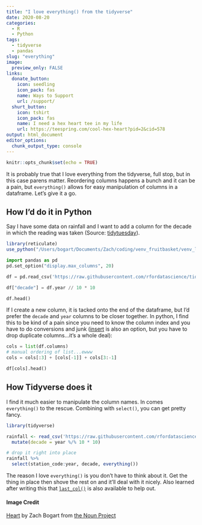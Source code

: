 ```yaml
---
title: "I love everything() from the tidyverse"  
date: 2020-08-20
categories:  
  - R
  - Python
tags:  
  - tidyverse
  - pandas
slug: "everything"  
image:
  preview_only: FALSE
links:
  donate_button:
    icon: seedling
    icon_pack: fas
    name: Ways to Support
    url: /support/
  shurt_button:
    icon: tshirt
    icon_pack: fas
    name: I need a hex heart tee in my life
    url: https://teespring.com/cool-hex-heart?pid=2&cid=578
output: html_document
editor_options: 
  chunk_output_type: console
---
```


```r
knitr::opts_chunk$set(echo = TRUE)
```

It is probably true that I love everything from the tidyverse, full stop, but in this case parens matter. Reordering columns happens a bunch and it can be a pain, but `everything()` allows for easy manipulation of columns in a dataframe. Let's give it a go.

## How I'd do it in Python

Say I have some data on rainfall and I want to add a column for the decade in which the reading was taken (Source: [tidytuesday](https://github.com/rfordatascience/tidytuesday/blob/master/data/2020/2020-01-07/readme.md)).

```r
library(reticulate)
use_python("/Users/bogart/Documents/Zach/coding/venv_fruitbasket/venv_lychee/bin/python")
```

```python
import pandas as pd
pd.set_option("display.max_columns", 20)

df = pd.read_csv('https://raw.githubusercontent.com/rfordatascience/tidytuesday/master/data/2020/2020-01-07/rainfall.csv')

df["decade"] = df.year // 10 * 10

df.head()
```

If I create a new column, it is tacked onto the end of the dataframe, but I'd prefer the `decade` and `year` columns to be closer together. In python, I find this to be kind of a pain since you need to know the column index and you have to do conversions and junk ([insert](https://pandas.pydata.org/pandas-docs/stable/reference/api/pandas.DataFrame.insert.html) is also an option, but you have to drop duplicate columns...it's a whole deal):

```python
cols = list(df.columns)
# manual ordering of list...ewww
cols = cols[:3] + [cols[-1]] + cols[3:-1]

df[cols].head()
```

## How Tidyverse does it

I find it much easier to manipulate the column names. In comes `everything()` to the rescue. Combining with `select()`, you can get pretty fancy.

```r
library(tidyverse)

rainfall <- read_csv('https://raw.githubusercontent.com/rfordatascience/tidytuesday/master/data/2020/2020-01-07/rainfall.csv') %>% 
  mutate(decade = year %/% 10 * 10)
```

```r
# drop it right into place
rainfall %>% 
  select(station_code:year, decade, everything())
```

The reason I love `everything()` is you don't have to think about it. Get the thing in place then shove the rest on and it'll deal with it nicely. Also learned after writing this that [`last_col()`](https://www.rdocumentation.org/packages/tidyselect/versions/1.0.0/topics/select_helpers) is also available to help out. 

#### Image Credit
[Heart](https://thenounproject.com/search/?creator=4129988&q=love&i=1894377) by Zach Bogart from [the Noun Project](https://thenounproject.com/)
